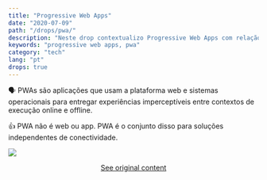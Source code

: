 ```yaml
---
title: "Progressive Web Apps"
date: "2020-07-09"
path: "/drops/pwa/"
description: "Neste drop contextualizo Progressive Web Apps com relação ao seu propósito de utilização."
keywords: "progressive web apps, pwa"
category: "tech"
lang: "pt"
drops: true
---
```


<div class="drop">

🗣 PWAs são aplicações que usam a plataforma web e sistemas operacionais para entregar experiências imperceptíveis entre contextos de execução online e offline.

👍 PWA não é web ou app. PWA é o conjunto disso para soluções independentes de conectividade.

![](https://pbs.twimg.com/media/Ecfx4VCWsAALwS3?format=jpg&name=900x900)

<center class="center-original-content">
<a href="https://twitter.com/i/status/1281258570932269062" target="_blank" rel="noopener noreferrer">See original content</a>
</center>

</div>

